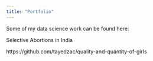 ```yaml
---
title: "Portfolio"
---
```


Some of my data science work can be found here:

Selective Abortions in India

https://github.com/tayedzac/quality-and-quantity-of-girls

